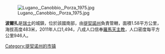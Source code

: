 [[Image:Lugano,_Canobbio,_Porza_1975.jpg|right]]

'''波爾扎'''是[[瑞士|瑞士]]的城鎮，位於該國南部，由[[提契諾州|提契諾州]]負責管轄，面積1.58平方公里，海拔高度483米，2011年人口1,494，八成人口信奉[[羅馬天主教|羅馬天主教]]，人口密度每平方公里946人。

{{Authority control}}
{{Switzerland-geo-stub}}
[[Category:提契诺州的市镇|Category:提契诺州的市镇]]